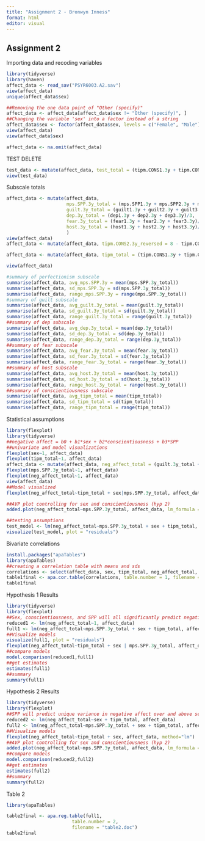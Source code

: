 ```yaml
---
title: "Assignment 2 - Bronwyn Inness"
format: html
editor: visual
---
```


## Assignment 2

Importing data and recoding variables

```r
library(tidyverse)
library(haven)
affect_data <- read_sav("PSYR6003.A2.sav")
view(affect_data)
unique(affect_data$sex)

##Removing the one data point of "Other (specify)"
affect_data <- affect_data[affect_data$sex != "Other (specify)", ]
##Changing the variable 'sex' into a factor instead of a string
affect_data$sex <- factor(affect_data$sex, levels = c("Female", "Male"), labels = c(0, 1))
view(affect_data)
view(affect_data$sex)

affect_data <- na.omit(affect_data)

```

TEST DELETE

```r
test_data <- mutate(affect_data, test_total = (tipm.CONS1.3y + tipm.CONS2.3y)/2) ##DELETE
view(test_data)
```

Subscale totals

```r
affect_data <- mutate(affect_data, 
                      mps.SPP.3y_total = (mps.SPP1.3y + mps.SPP2.3y + mps.SPP3.3y + mps.SPP4.3y + mps.SPP5.3y)/5,
                      guilt.3y_total = (guilt1.3y + guilt2.3y + guilt3.3y)/3,
                      dep.3y_total = (dep1.3y + dep2.3y + dep3.3y)/3,
                      fear.3y_total = (fear1.3y + fear2.3y + fear3.3y)/3,
                      host.3y_total = (host1.3y + host2.3y + host3.3y)/3
                      )
view(affect_data)
affect_data <- mutate(affect_data, tipm.CONS2.3y_reversed = 8 - tipm.CONS2.3y)

affect_data <- mutate(affect_data, tipm_total = (tipm.CONS1.3y + tipm.CONS2.3y_reversed)/2)

view(affect_data)

#summary of perfectionism subscale
summarise(affect_data, avg_mps.SPP.3y = mean(mps.SPP.3y_total))
summarise(affect_data, sd_mps.SPP.3y = sd(mps.SPP.3y_total))
summarise(affect_data, range_mps.SPP.3y = range(mps.SPP.3y_total))
#summary of guilt subscale
summarise(affect_data, avg_guilt.3y_total = mean(guilt.3y_total))
summarise(affect_data, sd_guilt.3y_total = sd(guilt.3y_total))
summarise(affect_data, range_guilt.3y_total = range(guilt.3y_total))
##summary of dep subscale
summarise(affect_data, avg_dep.3y_total = mean(dep.3y_total))
summarise(affect_data, sd_dep.3y_total = sd(dep.3y_total))
summarise(affect_data, range_dep.3y_total = range(dep.3y_total))
##summary of fear subscale
summarise(affect_data, avg_fear.3y_total = mean(fear.3y_total))
summarise(affect_data, sd_fear.3y_total = sd(fear.3y_total))
summarise(affect_data, range_fear.3y_total = range(fear.3y_total))
##summary of host subscale
summarise(affect_data, avg_host.3y_total = mean(host.3y_total))
summarise(affect_data, sd_host.3y_total = sd(host.3y_total))
summarise(affect_data, range_host.3y_total = range(host.3y_total))
##summary of conscientiousness subscale
summarise(affect_data, avg_tipm_total = mean(tipm_total))
summarise(affect_data, sd_tipm_total = sd(tipm_total))
summarise(affect_data, range_tipm_total = range(tipm_total))
```

Statistical assumptions

```r
library(flexplot)
library(tidyverse)
##negative affect = b0 + b1*sex + b2*conscientiousness + b3*SPP
##univariate and model visualizations
flexplot(sex~1, affect_data)
flexplot(tipm_total~1, affect_data)
affect_data <- mutate(affect_data, neg_affect_total = (guilt.3y_total + dep.3y_total + fear.3y_total + host.3y_total)/4)
flexplot(mps.SPP.3y_total~1, affect_data)
flexplot(neg_affect_total~1, affect_data)
view(affect_data)
##Model visualized
flexplot(neg_affect_total~tipm_total + sex|mps.SPP.3y_total, affect_data, method = "lm") 

##AVP plot controlling for sex and conscientiousness (hyp 2)
added.plot(neg_affect_total~mps.SPP.3y_total, affect_data, lm_formula = neg_affect_total~sex + tipm_total)

##testing assumptions
test_model <- lm(neg_affect_total~mps.SPP.3y_total + sex + tipm_total, affect_data)
visualize(test_model, plot = "residuals")
```

Bivariate correlations

```r
install.packages("apaTables")
library(apaTables)
##creating a correlation table with means and sds
correlations <- select(affect_data, sex, tipm_total, neg_affect_total, mps.SPP.3y_total)
table1final <- apa.cor.table(correlations, table.number = 1, filename = "table1.doc")
table1final
```

Hypothesis 1 Results

```r
library(tidyverse)
library(flexplot)
##Sex, conscientiousness, and SPP will all significantly predict negative affect, in the manner described above.
reduced1 <- lm(neg_affect_total~1, affect_data)
full1 <- lm(neg_affect_total~mps.SPP.3y_total + sex + tipm_total, affect_data)
##Visualize models
visualize(full1, plot = "residuals")
flexplot(neg_affect_total~tipm_total + sex | mps.SPP.3y_total, affect_data, method="lm")
##compare models
model.comparison(reduced1,full1)
##get estimates
estimates(full1)
##summary
summary(full1)
```

Hypothesis 2 Results

```r
library(tidyverse)
library(flexplot)
##SPP will predict unique variance in negative affect over and above sex and conscientiousness in a meaningful way.
reduced2 <- lm(neg_affect_total~sex + tipm_total, affect_data)
full2 <- lm(neg_affect_total~mps.SPP.3y_total + sex + tipm_total, affect_data) ##exact same as full1 model, that's okay!!
##Visualize models
flexplot(neg_affect_total~tipm_total + sex, affect_data, method="lm")
##AVP plot controlling for sex and conscientiousness (hyp 2)
added.plot(neg_affect_total~mps.SPP.3y_total, affect_data, lm_formula = neg_affect_total~sex + tipm_total)
##compare models
model.comparison(reduced2,full2)
##get estimates
estimates(full2)
##summary
summary(full2)
```

Table 2

```r
library(apaTables)

table2final <- apa.reg.table(full1,
                        table.number = 2,
                        filename = "table2.doc")
table2final
```
